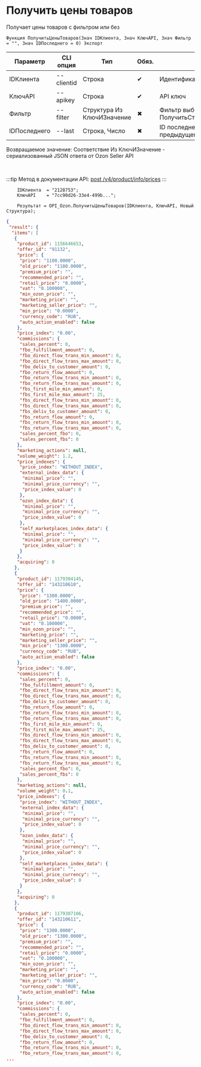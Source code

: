 ﻿---
sidebar_position: 2
---


# Получить цены товаров
 Получает цены товаров с фильтром или без



`Функция ПолучитьЦеныТоваров(Знач IDКлиента, Знач КлючAPI, Знач Фильтр = "", Знач IDПоследнего = 0) Экспорт`

  | Параметр | CLI опция | Тип | Обяз. | Назначение |
  |-|-|-|-|-|
  | IDКлиента | --clientid | Строка | &#x2714; | Идентификатор клиента |
  | КлючAPI | --apikey | Строка | &#x2714; | API ключ |
  | Фильтр | --filter | Структура Из КлючИЗначение | &#x2716; | Фильтр выборки товаров. См. ПолучитьСтруктуруФильтраТоваров |
  | IDПоследнего | --last | Строка, Число | &#x2716; | ID последнего значения (last_id) из предыдущего запроса |

  
  Возвращаемое значение:   Соответствие Из КлючИЗначение - сериализованный JSON ответа от Ozon Seller API

<br/>

:::tip
Метод в документации API: [post /v4/product/info/prices](https://docs.ozon.ru/api/seller/#operation/ProductAPI_GetProductInfoPricesV4)
:::
<br/>


```bsl title="Пример кода"
    IDКлиента  = "2128753";
    КлючAPI    = "7cc90d26-33e4-499b...";

    Результат = OPI_Ozon.ПолучитьЦеныТоваров(IDКлиента, КлючAPI, Новый Структура);
```
    



```json title="Результат"
{
 "result": {
  "items": [
   {
    "product_id": 1156646653,
    "offer_id": "91132",
    "price": {
     "price": "1100.0000",
     "old_price": "1100.0000",
     "premium_price": "",
     "recommended_price": "",
     "retail_price": "0.0000",
     "vat": "0.100000",
     "min_ozon_price": "",
     "marketing_price": "",
     "marketing_seller_price": "",
     "min_price": "0.0000",
     "currency_code": "RUB",
     "auto_action_enabled": false
    },
    "price_index": "0.00",
    "commissions": {
     "sales_percent": 0,
     "fbo_fulfillment_amount": 0,
     "fbo_direct_flow_trans_min_amount": 0,
     "fbo_direct_flow_trans_max_amount": 0,
     "fbo_deliv_to_customer_amount": 0,
     "fbo_return_flow_amount": 0,
     "fbo_return_flow_trans_min_amount": 0,
     "fbo_return_flow_trans_max_amount": 0,
     "fbs_first_mile_min_amount": 0,
     "fbs_first_mile_max_amount": 25,
     "fbs_direct_flow_trans_min_amount": 0,
     "fbs_direct_flow_trans_max_amount": 0,
     "fbs_deliv_to_customer_amount": 0,
     "fbs_return_flow_amount": 0,
     "fbs_return_flow_trans_min_amount": 0,
     "fbs_return_flow_trans_max_amount": 0,
     "sales_percent_fbo": 0,
     "sales_percent_fbs": 0
    },
    "marketing_actions": null,
    "volume_weight": 1.2,
    "price_indexes": {
     "price_index": "WITHOUT_INDEX",
     "external_index_data": {
      "minimal_price": "",
      "minimal_price_currency": "",
      "price_index_value": 0
     },
     "ozon_index_data": {
      "minimal_price": "",
      "minimal_price_currency": "",
      "price_index_value": 0
     },
     "self_marketplaces_index_data": {
      "minimal_price": "",
      "minimal_price_currency": "",
      "price_index_value": 0
     }
    },
    "acquiring": 0
   },
   {
    "product_id": 1179304145,
    "offer_id": "143210610",
    "price": {
     "price": "1300.0000",
     "old_price": "1400.0000",
     "premium_price": "",
     "recommended_price": "",
     "retail_price": "0.0000",
     "vat": "0.100000",
     "min_ozon_price": "",
     "marketing_price": "",
     "marketing_seller_price": "",
     "min_price": "1300.0000",
     "currency_code": "RUB",
     "auto_action_enabled": false
    },
    "price_index": "0.00",
    "commissions": {
     "sales_percent": 0,
     "fbo_fulfillment_amount": 0,
     "fbo_direct_flow_trans_min_amount": 0,
     "fbo_direct_flow_trans_max_amount": 0,
     "fbo_deliv_to_customer_amount": 0,
     "fbo_return_flow_amount": 0,
     "fbo_return_flow_trans_min_amount": 0,
     "fbo_return_flow_trans_max_amount": 0,
     "fbs_first_mile_min_amount": 0,
     "fbs_first_mile_max_amount": 25,
     "fbs_direct_flow_trans_min_amount": 0,
     "fbs_direct_flow_trans_max_amount": 0,
     "fbs_deliv_to_customer_amount": 0,
     "fbs_return_flow_amount": 0,
     "fbs_return_flow_trans_min_amount": 0,
     "fbs_return_flow_trans_max_amount": 0,
     "sales_percent_fbo": 0,
     "sales_percent_fbs": 0
    },
    "marketing_actions": null,
    "volume_weight": 0.1,
    "price_indexes": {
     "price_index": "WITHOUT_INDEX",
     "external_index_data": {
      "minimal_price": "",
      "minimal_price_currency": "",
      "price_index_value": 0
     },
     "ozon_index_data": {
      "minimal_price": "",
      "minimal_price_currency": "",
      "price_index_value": 0
     },
     "self_marketplaces_index_data": {
      "minimal_price": "",
      "minimal_price_currency": "",
      "price_index_value": 0
     }
    },
    "acquiring": 0
   },
   {
    "product_id": 1179307106,
    "offer_id": "143210611",
    "price": {
     "price": "1300.0000",
     "old_price": "1300.0000",
     "premium_price": "",
     "recommended_price": "",
     "retail_price": "0.0000",
     "vat": "0.100000",
     "min_ozon_price": "",
     "marketing_price": "",
     "marketing_seller_price": "",
     "min_price": "0.0000",
     "currency_code": "RUB",
     "auto_action_enabled": false
    },
    "price_index": "0.00",
    "commissions": {
     "sales_percent": 0,
     "fbo_fulfillment_amount": 0,
     "fbo_direct_flow_trans_min_amount": 0,
     "fbo_direct_flow_trans_max_amount": 0,
     "fbo_deliv_to_customer_amount": 0,
     "fbo_return_flow_amount": 0,
     "fbo_return_flow_trans_min_amount": 0,
     "fbo_return_flow_trans_max_amount": 0,
...
```
